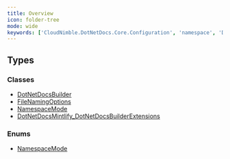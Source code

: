 ```yaml
---
title: Overview
icon: folder-tree
mode: wide
keywords: ['CloudNimble.DotNetDocs.Core.Configuration', 'namespace', 'DotNetDocsBuilder', 'FileNamingOptions', 'NamespaceMode', 'DotNetDocsMintlify_DotNetDocsBuilderExtensions']
---
```


## Types

### Classes

- [DotNetDocsBuilder](DotNetDocsBuilder.mdx)
- [FileNamingOptions](FileNamingOptions.mdx)
- [NamespaceMode](NamespaceMode.mdx)
- [DotNetDocsMintlify_DotNetDocsBuilderExtensions](DotNetDocsMintlify_DotNetDocsBuilderExtensions.mdx)

### Enums

- [NamespaceMode](NamespaceMode.mdx)

